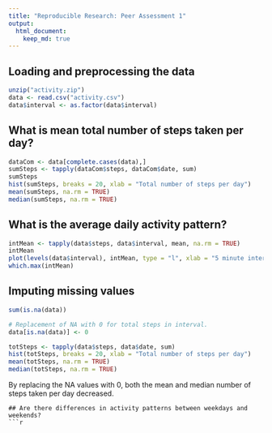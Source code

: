 ```yaml
---
title: "Reproducible Research: Peer Assessment 1"
output: 
  html_document:
    keep_md: true
---
```



## Loading and preprocessing the data
```r
unzip("activity.zip")
data <- read.csv("activity.csv")
data$interval <- as.factor(data$interval)

```
## What is mean total number of steps taken per day?
```r
dataCom <- data[complete.cases(data),]
sumSteps <- tapply(dataCom$steps, dataCom$date, sum)
sumSteps
hist(sumSteps, breaks = 20, xlab = "Total number of steps per day")
mean(sumSteps, na.rm = TRUE)
median(sumSteps, na.rm = TRUE)
```
## What is the average daily activity pattern?
```r
intMean <- tapply(data$steps, data$interval, mean, na.rm = TRUE)
intMean
plot(levels(data$interval), intMean, type = "l", xlab = "5 minute interval", ylab = "Average number of steps")
which.max(intMean)
```

## Imputing missing values
```r
sum(is.na(data))

# Replacement of NA with 0 for total steps in interval.
data[is.na(data)] <- 0

totSteps <- tapply(data$steps, data$date, sum)
hist(totSteps, breaks = 20, xlab = "Total number of steps per day")
mean(totSteps, na.rm = TRUE)
median(totSteps, na.rm = TRUE)
```
By replacing the NA values with 0, both the mean and median number of steps taken per day decreased. 

```
## Are there differences in activity patterns between weekdays and weekends?
```r

```